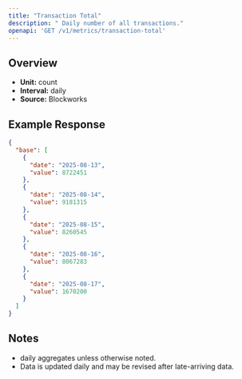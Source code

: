 ```yaml
---
title: "Transaction Total"
description: " Daily number of all transactions."
openapi: 'GET /v1/metrics/transaction-total'
---
```


## Overview

- **Unit:** count
- **Interval:** daily
- **Source:** Blockworks

## Example Response

```json
{
  "base": [
    {
      "date": "2025-08-13",
      "value": 8722451
    },
    {
      "date": "2025-08-14",
      "value": 9181315
    },
    {
      "date": "2025-08-15",
      "value": 8260545
    },
    {
      "date": "2025-08-16",
      "value": 8067283
    },
    {
      "date": "2025-08-17",
      "value": 1670200
    }
  ]
}
```

## Notes
- daily aggregates unless otherwise noted.
- Data is updated daily and may be revised after late-arriving data.
